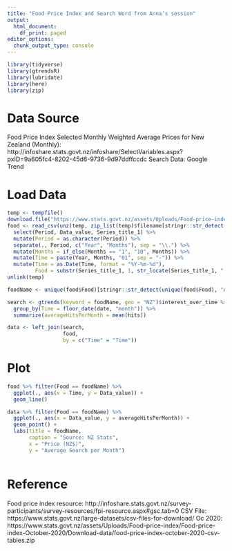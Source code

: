 ```yaml
---
title: "Food Price Index and Search Word from Anna's session"
output:
  html_document:
    df_print: paged
editor_options:
  chunk_output_type: console
---
```


```r
library(tidyverse)
library(gtrendsR)
library(lubridate)
library(here)
library(zip)
```

# Data Source
Food Price Index Selected Monthly Weighted Average Prices for New Zealand (Monthly): http://infoshare.stats.govt.nz/infoshare/SelectVariables.aspx?pxID=9a605fc4-8202-45d6-9736-9d97ddffccdc
Search Data: Google Trend


# Load Data
```r

temp <- tempfile()
download.file("https://www.stats.govt.nz/assets/Uploads/Food-price-index/Food-price-index-October-2020/Download-data/food-price-index-october-2020-csv-tables.zip",temp)
food <- read_csv(unz(temp, zip_list(temp)$filename[stringr::str_detect(zip_list(temp)$filename,"average")])) %>% 
  select(Period, Data_value, Series_title_1) %>% 
  mutate(Period = as.character(Period)) %>% 
  separate(., Period, c("Year", "Months"), sep = "\\.") %>%
  mutate(Months = if_else(Months == "1", "10", Months)) %>% 
  mutate(Time = paste(Year, Months, "01", sep = "-")) %>%
  mutate(Time = as.Date(Time, format = "%Y-%m-%d"),
         Food = substr(Series_title_1, 1, str_locate(Series_title_1, ",")[,1]-1))
unlink(temp)

foodName <- unique(food$Food)[stringr::str_detect(unique(food$Food), "Avocado")]

search <- gtrends(keyword = foodName, geo = "NZ")$interest_over_time %>% 
  group_by(Time = floor_date(date, "month")) %>%
  summarize(averageHitsPerMonth = mean(hits))

data <- left_join(search,
                  food,
                  by = c("Time" = "Time"))


```

# Plot
```r
food %>% filter(Food == foodName) %>% 
  ggplot(., aes(x = Time, y = Data_value)) +
  geom_line()

data %>% filter(Food == foodName) %>% 
  ggplot(., aes(x = Data_value, y = averageHitsPerMonth)) +
  geom_point() +
  labs(title = foodName,
       caption = "Source: NZ Stats",
       x = "Price (NZ$)",
       y = "Average Search per Month")

```

```r

```



# Reference
Food price index resource: http://infoshare.stats.govt.nz/survey-participants/survey-resources/fpi-resource.aspx#gsc.tab=0
CSV File: https://www.stats.govt.nz/large-datasets/csv-files-for-download/
Oc 2020: https://www.stats.govt.nz/assets/Uploads/Food-price-index/Food-price-index-October-2020/Download-data/food-price-index-october-2020-csv-tables.zip
